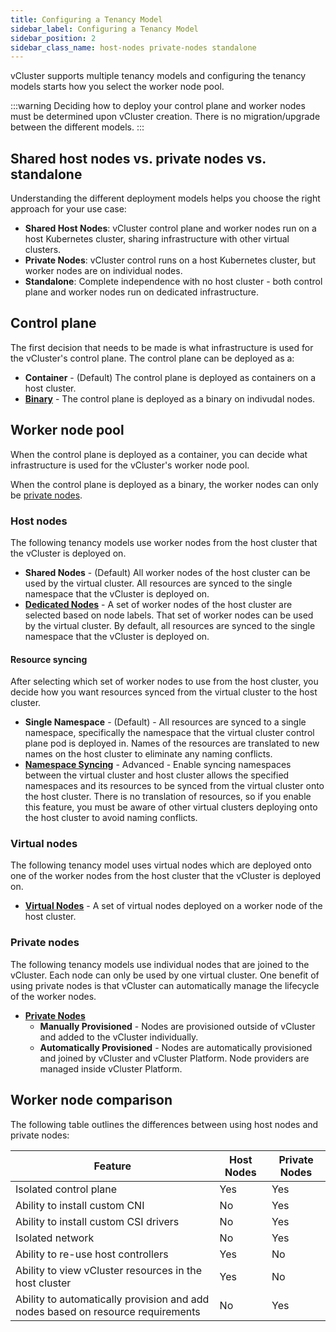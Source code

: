```yaml
---
title: Configuring a Tenancy Model
sidebar_label: Configuring a Tenancy Model
sidebar_position: 2
sidebar_class_name: host-nodes private-nodes standalone
---
```



vCluster supports multiple tenancy models and configuring the tenancy models starts how you select the worker node pool. 

:::warning
Deciding how to deploy your control plane and worker nodes 
must be determined upon vCluster creation. There is no migration/upgrade between the different models.
:::

## Shared host nodes vs. private nodes vs. standalone

Understanding the different deployment models helps you choose the right approach for your use case:

- **Shared Host Nodes**: vCluster control plane and worker nodes run on a host Kubernetes cluster, sharing infrastructure with other virtual clusters.
- **Private Nodes**: vCluster control runs on a host Kubernetes cluster, but worker nodes are on individual nodes. 
- **Standalone**: Complete independence with no host cluster - both control plane and worker nodes run on dedicated infrastructure.

## Control plane

The first decision that needs to be made is what infrastructure is used for the vCluster's control plane. The control plane can be deployed as a:

* **Container** - (Default) The control plane is deployed as containers on a host cluster.
* **[Binary](./vcluster-yaml/control-plane/standalone)** - The control plane is deployed as a binary on indivudal nodes.

## Worker node pool

When the control plane is deployed as a container, you can decide what infrastructure is used for the vCluster's worker node pool.

When the control plane is deployed as a binary, the worker nodes can only be [private nodes](#private-nodes).

### Host nodes

The following tenancy models use worker nodes from the host cluster that the vCluster is deployed on. 

* **Shared Nodes** - (Default) All worker nodes of the host cluster can be used by the virtual cluster. All resources are synced to the single namespace that the vCluster is deployed on. 
* **[Dedicated Nodes](./vcluster-yaml/sync/from-host/nodes#selecting-a-set-of-nodes)** - A set of worker nodes of the host cluster are selected based on node labels. That set of worker nodes can be used by the virtual cluster. By default, all resources are synced to the single namespace that the vCluster is deployed on. 

#### Resource syncing

After selecting which set of worker nodes to use from the host cluster, you decide how you want resources synced from the virtual cluster to the host cluster. 

* **Single Namespace** - (Default) - All resources are synced to a single namespace, specifically the namespace that the virtual cluster control plane pod is deployed in. Names of the resources are translated to new names on the host cluster to eliminate any naming conflicts.
* **[Namespace Syncing](./vcluster-yaml/sync/to-host/advanced/namespaces)** - Advanced - Enable syncing namespaces between the virtual cluster and host cluster allows the specified namespaces and its resources to be synced from the virtual cluster onto the host cluster. There is no 
translation of resources, so if you enable this feature, you must be aware of other virtual clusters deploying onto the host cluster to avoid naming conflicts. 

### Virtual nodes

The following tenancy model uses virtual nodes which are deployed onto one of the worker nodes from the host cluster that the vCluster 
is deployed on. 

* **[Virtual Nodes](https://www.vnode.com/docs/)** - A set of virtual nodes deployed on a worker node of the host cluster.

### Private nodes

The following tenancy models use individual nodes that are joined to the vCluster. Each node can only be used by one virtual cluster. One benefit of using private nodes is that vCluster can automatically manage the lifecycle of the worker nodes. 

- **[Private Nodes](./vcluster-yaml/private-nodes)** 
  - **Manually Provisioned** - Nodes are provisioned outside of vCluster and added to the vCluster individually. 
  - **Automatically Provisioned** - Nodes are automatically provisioned and joined by vCluster and vCluster Platform. Node providers are managed inside vCluster Platform. 

## Worker node comparison

The following table outlines the differences between using host nodes and private nodes:

| Feature                                    |  Host Nodes           |  Private Nodes                 |
|--------------------------------------------|------------------------------|------------------------------|
| Isolated control plane                     | Yes                          | Yes                          |
| Ability to install custom CNI              | No                          | Yes                           |
| Ability to install custom CSI drivers      | No                          | Yes                           |
| Isolated network                           | No                          | Yes                           |
| Ability to re-use host controllers         | Yes                           | No                          |
| Ability to view vCluster resources in the host cluster | Yes              | No                          |
| Ability to automatically provision and add nodes based on resource requirements | No | Yes |